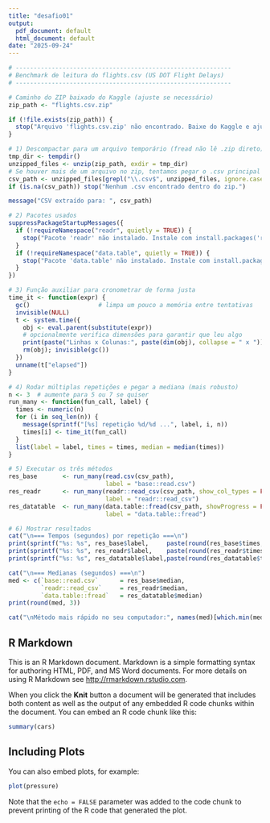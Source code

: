 ---
title: "desafio01"
output:
  pdf_document: default
  html_document: default
date: "2025-09-24"
---

```{r setup, include=TRUE}
# ------------------------------------------------------------
# Benchmark de leitura do flights.csv (US DOT Flight Delays)
# ------------------------------------------------------------

# Caminho do ZIP baixado do Kaggle (ajuste se necessário)
zip_path <- "flights.csv.zip"

if (!file.exists(zip_path)) {
  stop("Arquivo 'flights.csv.zip' não encontrado. Baixe do Kaggle e ajuste 'zip_path'.")
}

# 1) Descompactar para um arquivo temporário (fread não lê .zip direto)
tmp_dir <- tempdir()
unzipped_files <- unzip(zip_path, exdir = tmp_dir)
# Se houver mais de um arquivo no zip, tentamos pegar o .csv principal
csv_path <- unzipped_files[grepl("\\.csv$", unzipped_files, ignore.case = TRUE)][1]
if (is.na(csv_path)) stop("Nenhum .csv encontrado dentro do zip.")

message("CSV extraído para: ", csv_path)

# 2) Pacotes usados
suppressPackageStartupMessages({
  if (!requireNamespace("readr", quietly = TRUE)) {
    stop("Pacote 'readr' não instalado. Instale com install.packages('readr').")
  }
  if (!requireNamespace("data.table", quietly = TRUE)) {
    stop("Pacote 'data.table' não instalado. Instale com install.packages('data.table').")
  }
})

# 3) Função auxiliar para cronometrar de forma justa
time_it <- function(expr) {
  gc()                   # limpa um pouco a memória entre tentativas
  invisible(NULL)
  t <- system.time({
    obj <- eval.parent(substitute(expr))
    # opcionalmente verifica dimensões para garantir que leu algo
    print(paste("Linhas x Colunas:", paste(dim(obj), collapse = " x ")))
    rm(obj); invisible(gc())
  })
  unname(t["elapsed"])
}

# 4) Rodar múltiplas repetições e pegar a mediana (mais robusto)
n <- 3  # aumente para 5 ou 7 se quiser
run_many <- function(fun_call, label) {
  times <- numeric(n)
  for (i in seq_len(n)) {
    message(sprintf("[%s] repetição %d/%d ...", label, i, n))
    times[i] <- time_it(fun_call)
  }
  list(label = label, times = times, median = median(times))
}

# 5) Executar os três métodos
res_base       <- run_many(read.csv(csv_path), 
                           label = "base::read.csv")
res_readr      <- run_many(readr::read_csv(csv_path, show_col_types = FALSE, progress = FALSE),
                           label = "readr::read_csv")
res_datatable  <- run_many(data.table::fread(csv_path, showProgress = FALSE),
                           label = "data.table::fread")

# 6) Mostrar resultados
cat("\n=== Tempos (segundos) por repetição ===\n")
print(sprintf("%s: %s", res_base$label,     paste(round(res_base$times, 3), collapse = ", ")))
print(sprintf("%s: %s", res_readr$label,    paste(round(res_readr$times, 3), collapse = ", ")))
print(sprintf("%s: %s", res_datatable$label,paste(round(res_datatable$times, 3), collapse = ", ")))

cat("\n=== Medianas (segundos) ===\n")
med <- c(`base::read.csv`      = res_base$median,
         `readr::read_csv`     = res_readr$median,
         `data.table::fread`   = res_datatable$median)
print(round(med, 3))

cat("\nMétodo mais rápido no seu computador:", names(med)[which.min(med)], "\n")

```

## R Markdown

This is an R Markdown document. Markdown is a simple formatting syntax for authoring HTML, PDF, and MS Word documents. For more details on using R Markdown see <http://rmarkdown.rstudio.com>.

When you click the **Knit** button a document will be generated that includes both content as well as the output of any embedded R code chunks within the document. You can embed an R code chunk like this:

```{r cars}
summary(cars)
```

## Including Plots

You can also embed plots, for example:

```{r pressure, echo=FALSE}
plot(pressure)
```

Note that the `echo = FALSE` parameter was added to the code chunk to prevent printing of the R code that generated the plot.
